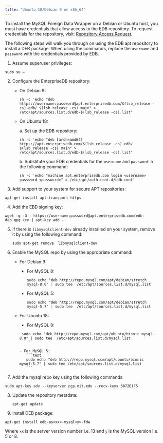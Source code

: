 ```yaml
---
title: "Ubuntu 18/Debian 9 on x86_64"
---
```


To install the MySQL Foreign Data Wrapper on a Debian or Ubuntu host, you must have credentials that allow access to the EDB repository. To request credentials for the repository, visit: [Repository Access Request](https://www.enterprisedb.com/repository-access-request).

The following steps will walk you through on using the EDB apt repository to install a DEB package. When using the commands, replace the `username` and `password` with the credentials provided by EDB.

1.  Assume superuser privileges:
   ```text
   sudo su –
   ```

2.  Configure the EnterpriseDB repository:

    - On Debian 9:

      ```text
      sh -c 'echo "deb https://username:password@apt.enterprisedb.com/$(lsb_release -cs)-edb/ $(lsb_release -cs) main" > /etc/apt/sources.list.d/edb-$(lsb_release -cs).list'
      ```

    - On Ubuntu 18:

      a.  Set up the EDB repository:

         ```text
         sh -c 'echo "deb [arch=amd64] https://apt.enterprisedb.com/$(lsb_release -cs)-edb/ $(lsb_release -cs) main" > /etc/apt/sources.list.d/edb-$(lsb_release -cs).list'
         ```

      b.  Substitute your EDB credentials for the `username` and `password` in the following command:

         ```text
         sh -c 'echo "machine apt.enterprisedb.com login <username> password <password>" > /etc/apt/auth.conf.d/edb.conf'
         ```

3.  Add support to your system for secure APT repositories:

   ```text
   apt-get install apt-transport-https
   ```

4.  Add the EBD signing key:

   ```text
   wget -q -O - https://username:password@apt.enterprisedb.com/edb-deb.gpg.key | apt-key add -
   ```
5. If there is `libmysqlclient-dev` already installed on your system, remove it by using the following command:
   ```text
   sudo apt-get remove  libmysqlclient-dev
   ```

6. Enable the MySQL repo by using the appropriate command:

   - For Debian 9:

       - For MySQL 8: 
         ```text
         sudo echo "deb http://repo.mysql.com/apt/debian/stretch mysql-8.0" | sudo tee  /etc/apt/sources.list.d/mysql.list
         ```

      - For MySQL 5: 
         ```text
         sudo echo "deb http://repo.mysql.com/apt/debian/stretch mysql-5.7" | sudo tee  /etc/apt/sources.list.d/mysql.list
         ```

   - For Ubuntu 18:

       - For MySQL 8: 
       ```text
        sudo echo "deb http://repo.mysql.com/apt/ubuntu/bionic mysql-8.0" | sudo tee  /etc/apt/sources.list.d/mysql.list
         ```
    
      - For MySQL 5: 
          ```text
          sudo echo "deb http://repo.mysql.com/apt/ubuntu/bionic mysql-5.7" | sudo tee /etc/apt/sources.list.d/mysql.list
          ```

7.  Add the mysql repo key using the following commands:

   ```text
   sudo apt-key adv --keyserver pgp.mit.edu --recv-keys 5072E1F5
   ```
8. Update the repository metadata:

   ```text
   apt-get update
   ```

9.  Install DEB package:

   ```text
   apt-get install edb-as<xx>-mysql<y>-fdw
   ```
  Where `xx` is the server version number i.e. 13 and `y` is the MySQL version i.e. 5 or 8.